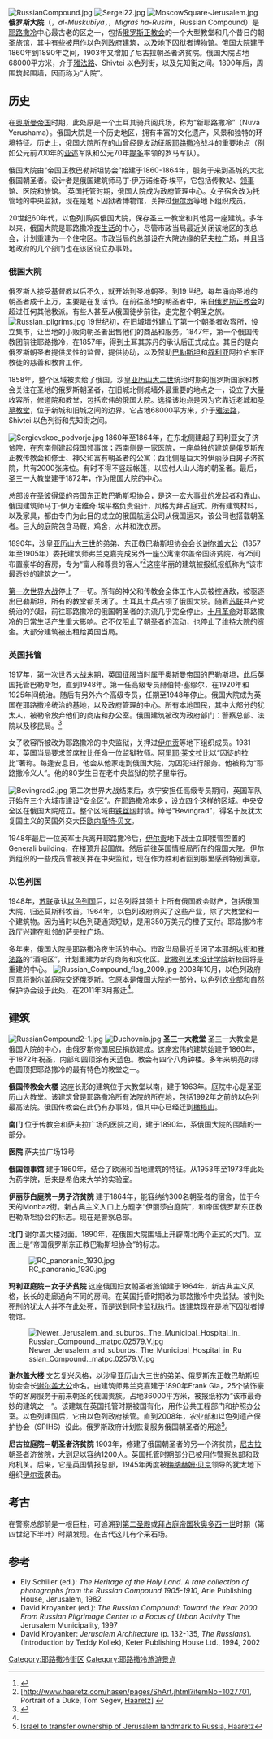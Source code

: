 [[Image:RussianCompound.jpg|right]]
[[Image:Sergei22.jpg|thumb]]
[[File:MoscowSquare-Jerusalem.jpg|thumb]]
'''俄罗斯大院'''（{{lang-ar|المسكوبية}}，''al-Muskubīya''，{{lang-he-n|מִגְרַשׁ הָרוּסִים}}，''Migraš ha-Rusim''，Russian Compound）是[[耶路撒冷|耶路撒冷]]中心最古老的区之一，包括[[俄罗斯正教会|俄罗斯正教会]]的一个大型教堂和几个昔日的朝圣旅馆，其中有些被用作以色列政府建筑，以及地下囚狱者博物馆。俄国大院建于1860年到1890年之间，1903年又增加了尼古拉朝圣者济贫院。俄国大院占地68000平方米，介于[[雅法路|雅法路]]、Shivtei 以色列街，以及先知街之间。1890年后，周围筑起围墙，因而称为“大院”。

==历史==
在[[奥斯曼帝国|奥斯曼帝国]]时期，此处原是一个土耳其骑兵阅兵场，称为“新耶路撒冷”（Nuva Yerushama）。俄国大院是一个历史地区，拥有丰富的文化遗产，风景和独特的环境特征。历史上，俄国大院所在的山曾经是发动征服[[耶路撒冷|耶路撒冷]]战斗的重要地点（例如公元前700年的[[亚述|亚述]]军队和公元70年[[提多|提多]]率领的罗马军队）。

俄国大院由“帝国正教巴勒斯坦协会”始建于1860-1864年，服务于来到圣城的大批俄国朝圣者。设计者是俄国建筑师马丁·伊万诺维奇·埃平，它包括传教站、[[领事馆|领事馆]]、[[医院|医院]]和旅馆。<ref>{{Cite web |url=http://www.jewishvirtuallibrary.org/jsource/Archaeology/jerott.html |title=Jerusalem: Architecture in the late Ottoman Period<!-- Bot generated title --> |accessdate=2016-02-12 |archive-date=2016-10-13 |archive-url=https://web.archive.org/web/20161013022738/https://www.jewishvirtuallibrary.org/jsource/Archaeology/jerott.html |dead-url=no }}</ref>英国托管时期，俄国大院成为政府管理中心。女子宿舍改为托管地的中央监狱，现在是地下囚狱者博物馆，关押过[[伊尔贡|伊尔贡]]等地下组织成员。

20世纪60年代，以色列]购买俄国大院，保存圣三一教堂和其他另一座建筑。多年以来，俄国大院是耶路撒冷[[夜生活|夜生活]]的中心，尽管市政当局最近关闭该地区的夜总会，计划重建为一个住宅区。市政当局的总部设在大院边缘的[[萨夫拉广场|萨夫拉广场]]，并且当地政府的几个部门也在该区设立办事处。

===俄国大院===
俄罗斯人接受基督教以后不久，就开始到圣地朝圣。到19世纪，每年涌向圣地的朝圣者成千上万，主要是在复活节。在前往圣地的朝圣者中，来自[[俄罗斯正教会|俄罗斯正教会]]的超过任何其他教派。有些人甚至从俄国徒步前往，走完整个朝圣之旅。
[[Image:Russian_pilgrims.jpg|left]]
19世纪初，在旧城墙外建立了第一个朝圣者收容所，设立集市，让当地的小贩向朝圣者出售他们的商品和服务。1847年，第一个俄国传教团前往耶路撒冷，在1857年，得到土耳其苏丹的承认后正式成立。其目的是向俄罗斯朝圣者提供灵性的监督，提供协助，以及赞助[[巴勒斯坦|巴勒斯坦]]和[[叙利亚|叙利亚]]阿拉伯东正教徒的慈善和教育工作。

1858年，整个区域被卖给了俄国。沙皇[[亚历山大二世|亚历山大二世]]统治时期的俄罗斯国家和教会关注在圣地的俄罗斯朝圣者，在旧城北侧城墙外最重要的地点之一，设立了大量收容所，修道院和教堂，包括宏伟的俄国大院。选择该地点是因为它靠近老城和[[圣墓教堂|圣墓教堂]]，位于新城和旧城之间的边界。它占地68000平方米，介于[[雅法路|雅法路]]，Shivtei 以色列街和先知街之间。

[[Image:Sergievskoe_podvorje.jpg|right]]
1860年至1864年，在东北侧建起了玛利亚女子济贫院，在东南侧建起俄国领事馆；西南侧是一家医院，一座单独的建筑是俄罗斯东正教传教会和修士、神父和富有朝圣者的公寓；西北侧是巨大的伊丽莎白男子济贫院，共有2000张床位。有时不得不竖起帐篷，以应付人山人海的朝圣者。最后，圣三一大教堂建于1872年，作为俄国大院的中心。

总部设在[[圣彼得堡|圣彼得堡]]的帝国东正教巴勒斯坦协会，是这一宏大事业的发起者和靠山。俄国建筑师马丁·伊万诺维奇·埃平格负责设计，风格为拜占庭式。所有建筑材料，以及家具，都由专门为此目的成立的俄国航运公司从俄国运来，该公司也搭载朝圣者。巨大的庭院包含马厩，鸡舍，水井和洗衣房。

1890年，沙皇[[亚历山大三世_(俄国)|亚历山大三世]]的弟弟、东正教巴勒斯坦协会会长[[谢尔盖·亚历山德罗维奇|谢尔盖大公]]（1857年至1905年）委托建筑师弗兰克嘉完成另外一座公寓谢尔盖帝国济贫院，有25间布置豪华的客房，专为“富人和尊贵的客人”<ref>[http://www.haaretz.com/hasen/pages/ShArt.jhtml?itemNo=1027701, Portrait of a Duke, Tom Segev, [[Haaretz|Haaretz]]] {{Wayback|url=http://www.haaretz.com/hasen/pages/ShArt.jhtml?itemNo=1027701 |date=20090603075359 }}</ref>这座华丽的建筑被报纸报纸称为“该市最奇妙的建筑之一”。

[[第一次世界大战|第一次世界大战]]停止了一切。所有的神父和传教会全体工作人员被控通敌，被驱逐出巴勒斯坦，所有的教堂都关闭了。土耳其士兵占领了俄国大院。随着[[苏联|苏联]]共产党统治的兴起，前往耶路撒冷的俄国朝圣者的洪流几乎完全停止。[[十月革命|十月革命]]对耶路撒冷的日常生活产生重大影响。它不仅阻止了朝圣者的流动，也停止了维持大院的资金。大部分建筑被出租给英国当局。

===英国托管===
1917年，[[第一次世界大战|第一次世界大战]]末期，英国征服当时属于[[奥斯曼帝国|奥斯曼帝国]]的巴勒斯坦，此后英国托管巴勒斯坦，直到1948年。第一任高级专员赫伯特·塞缪尔，在1920年和1925年间统治。随后有另外六个高级专员，任期至1948年停止。俄国大院成为英国在耶路撒冷统治的基地，以及政府管理的中心。所有本地国民，其中大部分的犹太人，被勒令放弃他们的商店和办公室。俄国建筑被改为政府部门：警察总部、法院以及移民局。<ref name="haaretz.com">{{Cite web |url=http://www.haaretz.com/print-edition/news/israel-vacates-sergei-courtyard-ahead-of-netanyahu-s-moscow-visit-this-week-1.351002 |title=存档副本 |accessdate=2016-02-12 |archive-date=2015-06-28 |archive-url=https://web.archive.org/web/20150628144327/http://www.haaretz.com/print-edition/news/israel-vacates-sergei-courtyard-ahead-of-netanyahu-s-moscow-visit-this-week-1.351002 |dead-url=no }}</ref>

女子收容所被改为耶路撒冷的中央监狱，关押过[[伊尔贡|伊尔贡]]等地下组织成员。1931年，英国当局要求首席拉比任命一位监狱牧师。[[阿里耶·莱文|阿里耶·莱文]]拉比以“囚徒的拉比”著称。每逢安息日，他会从他家走到俄国大院，为囚犯进行服务。他被称为“耶路撒冷义人”。他的80岁生日在老中央监狱的院子里举行。

[[Image:Bevingrad2.jpg|left]]
第二次世界大战结束后，坎宁安担任高级专员期间，英国军队开始在三个大城市建设“安全区”。在耶路撒冷本身，设立四个这样的区域。中央安全区在俄国大院成立。整个区域由[[铁丝网|铁丝网]]封锁。绰号“Bevingrad”，得名于反犹太复国主义的英国外交大臣[[欧内斯特·贝文|欧内斯特·贝文]]。

1948年最后一位英军士兵离开耶路撒冷后，[[伊尔贡|伊尔贡]]地下战士立即接管空置的Generali building，在楼顶升起国旗。然后前往英国情报局所在的俄国大院。伊尔贡组织的一些成员曾被关押在中央监狱，现在作为胜利者回到那里感到特别满意。

===以色列国===
1948年，[[苏联|苏联]]承认[[以色列国|以色列国]]后，以色列将其领土上所有俄国教会财产，包括俄国大院，归还莫斯科牧首。1964年，以色列政府购买了这些产业，除了大教堂和一个建筑物。因为当时以色列硬通货短缺，是用350万美元的橙子支付。耶路撒冷市政厅兴建在毗邻的萨夫拉广场。

多年来，俄国大院是耶路撒冷夜生活的中心。市政当局最近关闭了本耶胡达街和[[雅法路|雅法路]]的“酒吧区”，计划重建为新的商务和文化区。[[比撒列艺术设计学院|比撒列艺术设计学院]]新校园将是重建的中心。
[[Image:Russian_Compound_flag_2009.jpg|right]]
2008年10月，以色列政府同意将谢尔盖庭院交还俄罗斯。它原本是俄国大院的一部分，以色列农业部和自然保护协会设于此处，在2011年3月搬迁<ref name="haaretz.com"/>。

==建筑==
[[Image:RussianCompound2-1.jpg|thumb]]
[[Image:Duchovnia.jpg|right]]
'''圣三一大教堂'''
圣三一大教堂是俄国大院的中心，由俄罗斯帝国居民捐款建成。这座宏伟的建筑始建于1860年，于1872年祝圣，内部和圆顶涂有天蓝色。教会有四个八角钟楼。多年来明亮的绿色圆顶把耶路撒冷的最有特色的教堂之一。

'''俄国传教会大楼'''
这座长形的建筑位于大教堂以南，建于1863年。庭院中心是圣亚历山大教堂。该建筑曾是耶路撒冷所有法院的所在地，包括1992年之前的以色列最高法院。俄国传教会在此仍有办事处，但其中心已经迁到[[橄榄山|橄榄山]]。

'''南门'''
位于传教会和萨夫拉广场的医院之间，建于1890年，系俄国大院的围墙的一部分。

'''医院'''
萨夫拉广场13号

'''俄国领事馆'''
建于1860年，结合了欧洲和当地建筑的特征。从1953年至1973年此处为药学院，后来是希伯来大学的实验室。

'''伊丽莎白庭院－男子济贫院'''
建于1864年，能容纳约300名朝圣者的宿舍，位于今天的Monbaz街。新古典主义入口上方题字“伊丽莎白庭院”，和帝国俄罗斯东正教巴勒斯坦协会的标志。现在是警察总部。

'''北门'''
谢尔盖大楼对面。1890年，在俄国大院围墙上开辟南北两个正式的大门。立面上是“帝国俄罗斯东正教巴勒斯坦协会”的标志。

[[Image:RC_panoranic_1930.jpg|left]]

'''玛利亚庭院－女子济贫院'''
这座俄国妇女朝圣者旅馆建于1864年，新古典主义风格，长长的走廊通向不同的房间。在英国托管时期改为耶路撒冷中央监狱。被判处死刑的犹太人并不在此处死，而是送到[[阿卡|阿卡]]监狱执行。该建筑现在是地下囚狱者博物馆。

[[Image:Newer_Jerusalem_and_suburbs._The_Municipal_Hospital_in_Russian_Compound._matpc.02579.V.jpg|right]]

'''谢尔盖大楼'''
文艺复兴风格，以沙皇亚历山大三世的弟弟、俄罗斯东正教巴勒斯坦协会会长[[谢尔盖·亚历山德罗维奇|谢尔盖大公]]命名。由建筑师弗兰克嘉建于1890年Frank Gia，25个装饰豪华的客房服务于前来朝圣的俄国贵族。占地36000平方米，被报纸称为“该市最奇妙的建筑之一”。该建筑在英国托管时期被国有化，用作公共工程部门和护照办公室。以色列建国后，它由以色列政府接管。直到2008年，农业部和以色列遗产保护协会（SPIHS）设此。俄罗斯政府计划恢复服务俄国朝圣者的用途<ref>[http://www.haaretz.com/news/diplomacy-defense/israel-to-transfer-ownership-of-jerusalem-landmark-to-russia.premium-1.443683?localLinksEnabled=false {{Wayback|url=http://www.haaretz.com/news/diplomacy-defense/israel-to-transfer-ownership-of-jerusalem-landmark-to-russia.premium-1.443683?localLinksEnabled=false |date=20150628145257 }} Israel to transfer ownership of Jerusalem landmark to Russia, [[Haaretz|Haaretz]]]</ref>。

'''尼古拉庭院－朝圣者济贫院'''
1903年，修建了俄国朝圣者的另一个济贫院，[[尼古拉二世|尼古拉]]朝圣者济贫院，大到足以容纳1200人。英国托管时期部分已被用作警察总部和政府机关。后来，它是英国情报总部，1945年两度被[[梅纳赫姆·贝京|梅纳赫姆·贝京]]领导的犹太地下组织[[伊尔贡|伊尔贡]]袭击。

==考古==
在警察总部前是一根巨柱，可追溯到[[第二圣殿|第二圣殿]]或[[拜占庭帝国|拜占庭帝国]][[狄奥多西一世|狄奥多西一世]]时期（第四世纪下半叶）时期发现。在古代这儿有个采石场。

==参考==
{{reflist}}
*Ely Schiller (ed.): ''The Heritage of the Holy Land. A rare collection of photographs from the Russian Compound 1905-1910'', Arie Publishing House, Jerusalem, 1982
*David Kroyanker (ed.): ''The Russian Compound: Toward the Year 2000. From Russian Pilgrimage Center to a Focus of Urban Activity'' The Jerusalem Municipality, 1997
*David Kroyanker: ''Jerusalem Architecture'' (p. 132-135, ''The Russians'').  (Introduction by Teddy Kollek), Keter Publishing House Ltd., 1994, 2002
{{coord|31|46|55.47|N|35|13|18.17|E|type:city|display=title}}

{{耶路撒冷社区}}

[[Category:耶路撒冷街区|Category:耶路撒冷街区]]
[[Category:耶路撒冷旅游景点|Category:耶路撒冷旅游景点]]